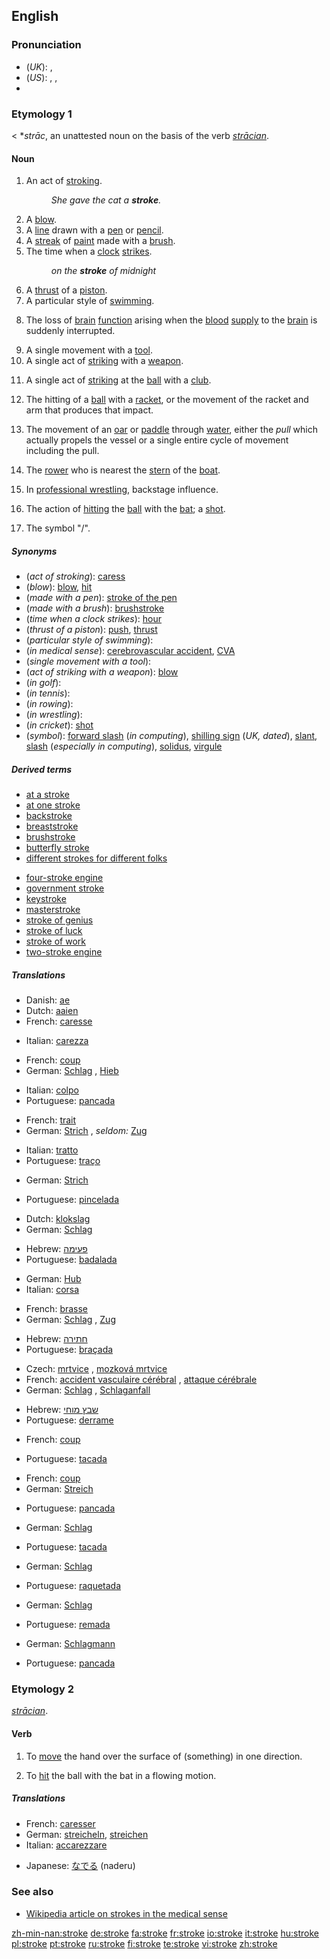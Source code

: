 ==English==

===Pronunciation===
*(''UK''): {{IPA|/strəʊk/}}, {{SAMPA|/str@Uk/}}
*(''US''): {{AHD|strōk}}, {{IPA|/stroʊk/}}, {{SAMPA|/stroUk/}}
*{{audio|en-us-stroke.ogg|Audio (US)}}


===Etymology 1===
{{ME.}} < {{OE.}} *''strāc'', an unattested noun on the basis of the verb ''[[strācian]]''.

====Noun====
{{wikipedia}}
{{en-noun}}

# An act of [[stroking]].
#:''She gave the cat a '''stroke'''.''
# A [[blow]].
# A [[line]] drawn with a [[pen]] or [[pencil]].
# A [[streak]] of [[paint]] made with a [[brush]].
# The time when a [[clock]] [[strike]]s.
#:''on the '''stroke''' of midnight''
# A [[thrust]] of a [[piston]].
# A particular style of [[swimming]].
# {{medicine}} The loss of [[brain]] [[function]] arising when the [[blood]] [[supply]] to the [[brain]] is suddenly interrupted.
# A single movement with a [[tool]].
# A single act of [[striking]] with a [[weapon]].
# {{golf}} A single act of [[striking]] at the [[ball]] with a [[club]].
# {{tennis}}The hitting of a [[ball]] with a [[racket]], or the movement of the racket and arm that produces that impact.
# {{rowing}} The movement of an [[oar]] or [[paddle]] through [[water]], either the ''pull'' which actually propels the vessel or a single entire cycle of movement including the pull.
# {{rowing}} The [[rower]] who is nearest the [[stern]] of the [[boat]].
# In [[professional wrestling]], backstage influence.
# {{cricket}} The action of [[hitting]] the [[ball]] with the [[bat]]; a [[shot]].
# {{UK}} The symbol "/".

=====Synonyms=====
*(''act of stroking''): [[caress]]
*(''blow''): [[blow]], [[hit]]
*(''made with a pen''): [[stroke of the pen]]
*(''made with a brush''): [[brushstroke]]
*(''time when a clock strikes''): [[hour]]
*(''thrust of a piston''): [[push]], [[thrust]]
*(''particular style of swimming''):
*(''in medical sense''): [[cerebrovascular accident]], [[CVA]]
*(''single movement with a tool''):
*(''act of striking with a weapon''): [[blow]]
*(''in golf''): 
*(''in tennis''):
*(''in rowing''):
*(''in wrestling''):
*(''in cricket''): [[shot]]
*(''symbol''): [[forward slash]] (''in computing''), [[shilling sign]] (''UK, dated''), [[slant]], [[slash]] (''especially in computing''), [[solidus]], [[virgule]]

=====Derived terms=====
{{rel-top|terms derived from "stroke"}}
*[[at a stroke]]
*[[at one stroke]]
*[[backstroke]]
*[[breaststroke]]
*[[brushstroke]]
*[[butterfly stroke]]
*[[different strokes for different folks]]
{{rel-mid}}
*[[four-stroke engine]]
*[[government stroke]]
*[[keystroke]]
*[[masterstroke]]
*[[stroke of genius]]
*[[stroke of luck]]
*[[stroke of work]]
*[[two-stroke engine]]
{{rel-bottom}}

=====Translations=====
{{trans-top|act of stroking}}
*Danish: [[ae]]
*Dutch: [[aaien]]
*French: [[caresse]] {{f}}
{{trans-mid}}
*Italian: [[carezza]] {{f}}
{{trans-bottom}}

{{trans-top|blow}}
*French: [[coup#French|coup]] {{m}}
*German: [[Schlag]] {{m}}, [[Hieb]] {{m}}
{{trans-mid}}
*Italian: [[colpo]] {{m}}
*Portuguese: [[pancada]] {{f}}
{{trans-bottom}}

{{trans-top|line drawn with a pen or pencil}}
*French: [[trait#French|trait]] {{m}}
*German: [[Strich]] {{m}}, ''seldom:'' [[Zug]] {{m}}
{{trans-mid}}
*Italian: [[tratto]] {{m}}
*Portuguese: [[traço]] {{m}}
{{trans-bottom}}

{{trans-top|streak made with a brush}}
*German: [[Strich]] {{m}}
{{trans-mid}}
*Portuguese: [[pincelada]] {{f}}
{{trans-bottom}}

{{trans-top|time when a clock strikes}}
*Dutch: [[klokslag]] {{m}}
*German: [[Schlag]] {{m}}
{{trans-mid}}
*Hebrew: [[פעימה]] {{f}}
*Portuguese: [[badalada]] {{f}}
{{trans-bottom}}

{{trans-top|thrust of piston}}
*German: [[Hub]] {{m}}
*Italian: [[corsa]] {{f}}
{{trans-mid}}
{{trans-bottom}}

{{trans-top|particular style of swimming}}
*French: [[brasse]] {{f}}
*German: [[Schlag]] {{m}}, [[Zug]] {{m}}
{{trans-mid}}
*Hebrew: [[חתירה]] {{f}}
*Portuguese: [[braçada]] {{f}}
{{trans-bottom}}

{{trans-top|loss of brain function due to loss of blood flow to the brain}}
*Czech: [[mrtvice]] {{f}}, [[mozková mrtvice]] {{f}}
*French: [[accident vasculaire cérébral]] {{m}}, [[attaque cérébrale]] {{f}}
*German: [[Schlag]] {{m}}, [[Schlaganfall]] {{m}}
{{trans-mid}}
*Hebrew: [[שבץ מוחי]] {{m}}
*Portuguese: [[derrame]] {{m}}
{{trans-bottom}}

{{trans-top|single movement with a tool}}
*French: [[coup#French|coup]] {{m}}
{{trans-mid}}
*Portuguese: [[tacada]] {{f}}
{{trans-bottom}}

{{trans-top|act of striking with a weapon}}
*French: [[coup#French|coup]] {{m}}
*German: [[Streich]] {{m}}
{{trans-mid}}
*Portuguese: [[pancada]] {{f}}
{{trans-bottom}}

{{trans-top|in golf}}
*German: [[Schlag]] {{m}}
{{trans-mid}}
*Portuguese: [[tacada]] {{f}}
{{trans-bottom}}

{{trans-top|in tennis}}
*German: [[Schlag]] {{m}}
{{trans-mid}}
*Portuguese: [[raquetada]] {{f}}
{{trans-bottom}}

{{trans-top|in rowing: movement of an oar or paddle through water}}
*German: [[Schlag]] {{m}}
{{trans-mid}}
*Portuguese: [[remada]] {{f}}
{{trans-bottom}}

{{trans-top|in rowing: the rower who is nearest to the stern of the boat}}
*German: [[Schlagmann]] {{m}}
{{trans-mid}}
{{trans-bottom}}

{{trans-top|in wrestling}}
{{trans-mid}}
*Portuguese: [[pancada]] {{f}}
{{trans-bottom}}

{{trans-top|symbol}}
{{trans-mid}}
{{trans-bottom}}

===Etymology 2===
{{OE.}} ''[[strācian]]''.

====Verb====
{{en-verb|strok|ing}}

# {{transitive}} To [[move]] the hand over the surface of (something) in one direction.
# {{context|transitive|cricket}} To [[hit]] the ball with the bat in a flowing motion.

=====Translations=====
{{trans-top|to move the hand over the surface of}}
*French: [[caresser]]
*German:  [[streicheln]], [[streichen]]
*Italian: [[accarezzare]]
{{trans-mid}}
*Japanese: [[なでる]] (naderu)
{{trans-bottom}}

{{trans-top|cricket: to hit the ball with the bat in a flowing motion}}
{{trans-mid}}
{{trans-bottom}}

===See also===
*[[w:Stroke|Wikipedia article on strokes in the medical sense]]

[[zh-min-nan:stroke]]
[[de:stroke]]
[[fa:stroke]]
[[fr:stroke]]
[[io:stroke]]
[[it:stroke]]
[[hu:stroke]]
[[pl:stroke]]
[[pt:stroke]]
[[ru:stroke]]
[[fi:stroke]]
[[te:stroke]]
[[vi:stroke]]
[[zh:stroke]]
